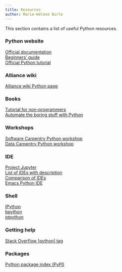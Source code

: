 ```yaml
---
title: Resources
author: Marie-Hélène Burle
---
```


:::{.def}

This section contains a list of useful Python resources.

:::

### Python website

[Official documentation](https://docs.python.org/3/) \
[Beginners' guide](https://www.python.org/about/gettingstarted/) \
[Official Python tutorial](https://docs.python.org/3/tutorial/index.html)

### Alliance wiki

[Alliance wiki Python page](https://docs.alliancecan.ca/wiki/Python)

### Books

[Tutorial for non-programmers](https://en.wikibooks.org/wiki/Non-Programmer%27s_Tutorial_for_Python_3) \
[Automate the boring stuff with Python](https://automatetheboringstuff.com/)

### Workshops

[Software Carpentry Python workshop](https://swcarpentry.github.io/python-novice-inflammation/) \
[Data Carpentry Python workshop](https://datacarpentry.org/python-ecology-lesson/)

### IDE

[Project Jupyter](https://jupyter.org/) \
[List of IDEs with description](https://wiki.python.org/moin/IntegratedDevelopmentEnvironments) \
[Comparison of IDEs](https://en.wikipedia.org/wiki/Comparison_of_integrated_development_environments#Python) \
[Emacs Python IDE](https://github.com/jorgenschaefer/elpy)

### Shell

[IPython](https://ipython.org/) \
[bpython](https://www.bpython-interpreter.org/) \
[ptpython](https://github.com/prompt-toolkit/ptpython)

### Getting help

[Stack Overflow [python] tag](https://stackoverflow.com/questions/tagged/python)

### Packages

[Python package index (PyPI)](https://pypi.org/)

